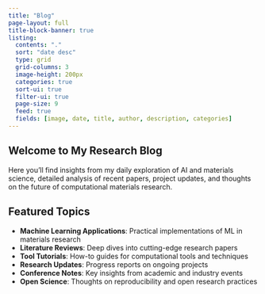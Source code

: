 ```yaml
---
title: "Blog"
page-layout: full
title-block-banner: true
listing:
  contents: "."
  sort: "date desc"
  type: grid
  grid-columns: 3
  image-height: 200px
  categories: true
  sort-ui: true
  filter-ui: true
  page-size: 9
  feed: true
  fields: [image, date, title, author, description, categories]
---
```


::: {.content-section}
## Welcome to My Research Blog

Here you'll find insights from my daily exploration of AI and materials science, detailed analysis of recent papers, project updates, and thoughts on the future of computational materials research.
:::

::: {.content-section}
## Featured Topics

- **Machine Learning Applications**: Practical implementations of ML in materials research
- **Literature Reviews**: Deep dives into cutting-edge research papers
- **Tool Tutorials**: How-to guides for computational tools and techniques  
- **Research Updates**: Progress reports on ongoing projects
- **Conference Notes**: Key insights from academic and industry events
- **Open Science**: Thoughts on reproducibility and open research practices
:::
